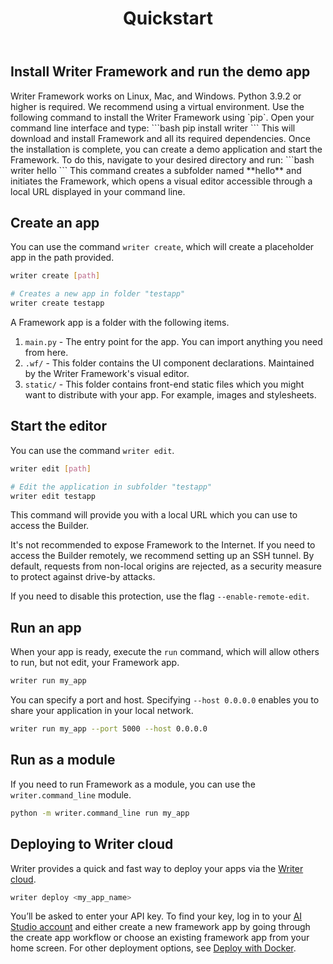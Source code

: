 ﻿---
title: "Quickstart"
---

## Install Writer Framework and run the demo app

<Tip>
Writer Framework works on Linux, Mac, and Windows. Python 3.9.2 or higher is required. We recommend using a virtual environment.
</Tip>

<Steps>
  <Step title="Install Writer Framework">
    Use the following command to install the Writer Framework using `pip`. Open your command line interface and type:
    ```bash
    pip install writer
    ```
    This will download and install Framework and all its required dependencies.
  </Step>
  <Step title="Start demo application">
    Once the installation is complete, you can create a demo application and start the Framework. To do this, navigate to your desired directory and run:
    ```bash
    writer hello
    ```
    This command creates a subfolder named **hello** and initiates the Framework, which opens a visual editor accessible through a local URL displayed in your command line.
  </Step>
</Steps>

## Create an app

You can use the command `writer create`, which will create a placeholder app in the path provided.

```sh
writer create [path]

# Creates a new app in folder "testapp"
writer create testapp
```

A Framework app is a folder with the following items.

1. `main.py` - The entry point for the app. You can import anything you need from here.
2. `.wf/` - This folder contains the UI component declarations. Maintained by the Writer Framework's visual editor.
3. `static/` - This folder contains front-end static files which you might want to distribute with your app. For example, images and stylesheets.

## Start the editor

You can use the command `writer edit`.

```sh
writer edit [path]

# Edit the application in subfolder "testapp"
writer edit testapp
```

This command will provide you with a local URL which you can use to access the Builder.

<Warning>
It's not recommended to expose Framework to the Internet. If you need to access the Builder remotely, we recommend setting up an SSH tunnel. By default, requests from non-local origins are rejected, as a security measure to protect against drive-by attacks. 

If you need to disable this protection, use the flag `--enable-remote-edit`. 
</Warning>

## Run an app

When your app is ready, execute the `run` command, which will allow others to run, but not edit, your Framework app.

```sh
writer run my_app
```

You can specify a port and host. Specifying `--host 0.0.0.0` enables you to share your application in your local network.

```sh
writer run my_app --port 5000 --host 0.0.0.0
```

## Run as a module

If you need to run Framework as a module, you can use the `writer.command_line` module.

```sh
python -m writer.command_line run my_app
```

## Deploying to Writer cloud
Writer provides a quick and fast way to deploy your apps via the [Writer cloud](/framework/cloud-deploy).

```sh
writer deploy <my_app_name>
```

You’ll be asked to enter your API key. To find your key, log in to your [AI Studio account](https://app.writer.com/aistudio) and either create a new framework app by going through the create app workflow or choose an existing framework app from your home screen. For other deployment options, see [Deploy with Docker](/framework/deploy-with-docker).

